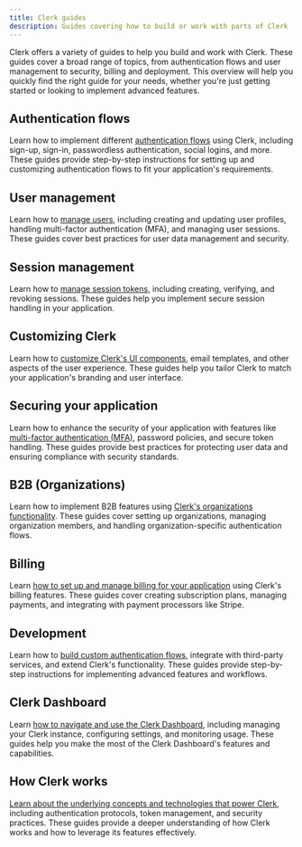 ```yaml
---
title: Clerk guides
description: Guides covering how to build or work with parts of Clerk
---
```


Clerk offers a variety of guides to help you build and work with Clerk. These guides cover a broad range of topics, from authentication flows and user management to security, billing and deployment. This overview will help you quickly find the right guide for your needs, whether you're just getting started or looking to implement advanced features.

## Authentication flows

Learn how to implement different [authentication flows](/docs/guides/configure/auth-strategies/sign-up-sign-in-options) using Clerk, including sign-up, sign-in, passwordless authentication, social logins, and more. These guides provide step-by-step instructions for setting up and customizing authentication flows to fit your application's requirements.

## User management

Learn how to [manage users](/docs/guides/users/managing), including creating and updating user profiles, handling multi-factor authentication (MFA), and managing user sessions. These guides cover best practices for user data management and security.

## Session management

Learn how to [manage session tokens](/docs/guides/sessions/session-tokens), including creating, verifying, and revoking sessions. These guides help you implement secure session handling in your application.

## Customizing Clerk

Learn how to [customize Clerk's UI components](/docs/guides/customizing-clerk/appearance-prop/overview), email templates, and other aspects of the user experience. These guides help you tailor Clerk to match your application's branding and user interface.

## Securing your application

Learn how to enhance the security of your application with features like [multi-factor authentication (MFA)](/docs/guides/secure/force-mfa), password policies, and secure token handling. These guides provide best practices for protecting user data and ensuring compliance with security standards.

## B2B (Organizations)

Learn how to implement B2B features using [Clerk's organizations functionality](/docs/guides/organizations/overview). These guides cover setting up organizations, managing organization members, and handling organization-specific authentication flows.

## Billing

Learn [how to set up and manage billing for your application](/docs/guides/billing/overview) using Clerk's billing features. These guides cover creating subscription plans, managing payments, and integrating with payment processors like Stripe.

## Development

Learn how to [build custom authentication flows](/docs/guides/development/custom-sign-in-or-up-page), integrate with third-party services, and extend Clerk's functionality. These guides provide step-by-step instructions for implementing advanced features and workflows.

## Clerk Dashboard

Learn [how to navigate and use the Clerk Dashboard](/docs/guides/dashboard/overview), including managing your Clerk instance, configuring settings, and monitoring usage. These guides help you make the most of the Clerk Dashboard's features and capabilities.

## How Clerk works

[Learn about the underlying concepts and technologies that power Clerk](/docs/guides/how-clerk-works/overview), including authentication protocols, token management, and security practices. These guides provide a deeper understanding of how Clerk works and how to leverage its features effectively.
